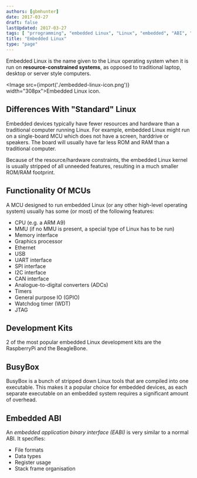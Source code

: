 ```yaml
---
authors: [gbmhunter]
date: 2017-03-27
draft: false
lastUpdated: 2017-03-27
tags: [ "prrogramming", "embedded Linux", "Linux", "embedded", "ABI", "EABI", "application binary interfaces", "MCU", "memory control units", "BusyBox" ]
title: "Embedded Linux"
type: "page"
---
```



Embedded Linux is the name given to the Linux operating system when it is run on **resource-constrained systems**, as opposed to traditional laptop, desktop or server style computers.

<Image src={import('./embedded-linux-icon.png')} width="308px">Embedded Linux icon.</Image>

## Differences With "Standard" Linux

Embedded devices typically have fewer resources and hardware than a traditional computer running Linux. For example, embedded Linux might run on a single-board MCU which does not have a screen, harddrive or speakers. The board will usually have far less ROM and RAM than a traditional computer.

Because of the resource/hardware constraints, the embedded Linux kernel is usually stripped of all unneeded features, resulting in a much smaller ROM/RAM footprint.

## Functionality Of MCUs

A MCU designed to run embedded Linux (or any other high-level operating system) usually has some (or most) of the following features:

* CPU (e.g. a ARM A9)
* MMU (if no MMU is present, a special type of Linux has to be run)
* Memory interface
* Graphics processor
* Ethernet
* USB
* UART interface
* SPI interface
* I2C interface
* CAN interface
* Analogue-to-digital converters (ADCs)
* Timers
* General purpose IO (GPIO)
* Watchdog timer (WDT)
* JTAG

## Development Kits

2 of the most popular embedded Linux development kits are the RaspberryPi and the BeagleBone.

## BusyBox

BusyBox is a bunch of stripped down Linux tools that are compiled into one executable. This makes it a popular choice for embedded devices, as each separate executable on an embedded system requires a significant amount of overhead.

## Embedded ABI

An _embedded application binary interface (EABI)_ is very similar to a normal ABI. It specifies:

* File formats
* Data types
* Register usage
* Stack frame organisation


